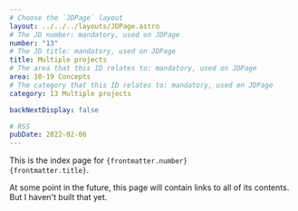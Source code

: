 ```yaml
---
# Choose the `JDPage` layout
layout: ../../../layouts/JDPage.astro
# The JD number: mandatory, used on JDPage
number: "13"
# The JD title: mandatory, used on JDPage
title: Multiple projects
# The area that this ID relates to: mandatory, used on JDPage
area: 10-19 Concepts
# The category that this ID relates to: mandatory, used on JDPage
category: 13 Multiple projects

backNextDisplay: false

# RSS
pubDate: 2022-02-06
---
```


This is the index page for <code>{frontmatter.number} {frontmatter.title}</code>.

At some point in the future, this page will contain links to all of its contents. But I haven't built that yet.
